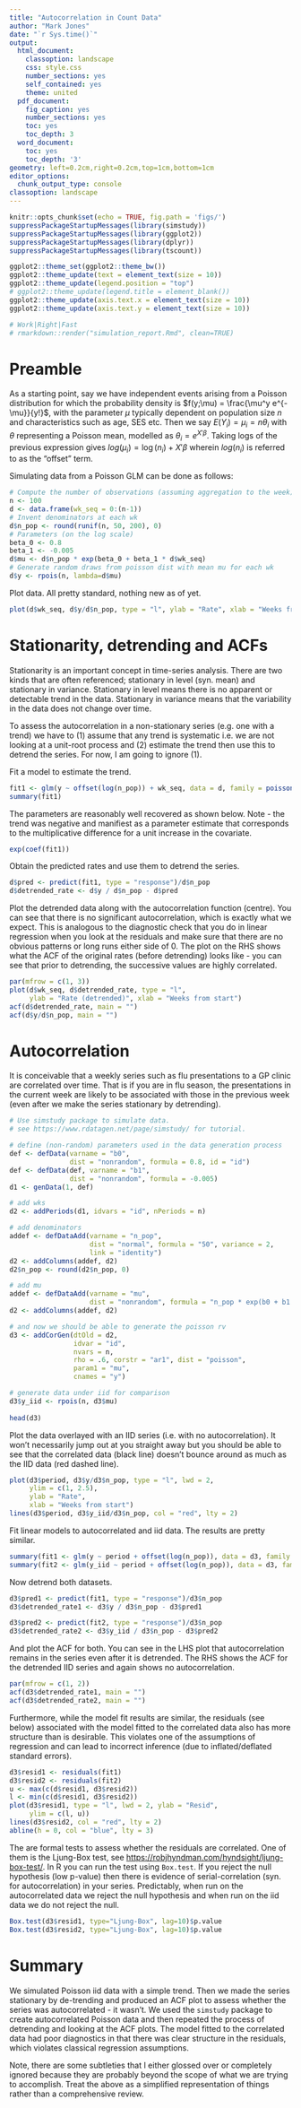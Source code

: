 ```yaml
---
title: "Autocorrelation in Count Data"
author: "Mark Jones"
date: "`r Sys.time()`"
output:
  html_document:
    classoption: landscape
    css: style.css
    number_sections: yes
    self_contained: yes
    theme: united
  pdf_document:
    fig_caption: yes
    number_sections: yes
    toc: yes
    toc_depth: 3
  word_document:
    toc: yes
    toc_depth: '3'
geometry: left=0.2cm,right=0.2cm,top=1cm,bottom=1cm
editor_options:
  chunk_output_type: console
classoption: landscape
---
```


<!--    toc: yes
    toc_float: true -->

<style type="text/css">
.main-container {
  max-width: 1800px;
  margin-left: auto;
  margin-right: auto;
}
</style>

```r
knitr::opts_chunk$set(echo = TRUE, fig.path = 'figs/')
suppressPackageStartupMessages(library(simstudy))
suppressPackageStartupMessages(library(ggplot2))
suppressPackageStartupMessages(library(dplyr))
suppressPackageStartupMessages(library(tscount))

ggplot2::theme_set(ggplot2::theme_bw())
ggplot2::theme_update(text = element_text(size = 10))
ggplot2::theme_update(legend.position = "top")
# ggplot2::theme_update(legend.title = element_blank())
ggplot2::theme_update(axis.text.x = element_text(size = 10))
ggplot2::theme_update(axis.text.y = element_text(size = 10))

# Work|Right|Fast
# rmarkdown::render("simulation_report.Rmd", clean=TRUE)
```

# Preamble

As a starting point, say we have independent events arising from a Poisson distribution for which the probability density is $f(y;\mu) = \frac{\mu^y e^{-\mu}}{y!}$, with the parameter $\mu$ typically dependent on population size $n$ and characteristics such as age, SES etc. Then we say $E(Y_i) = \mu_i = n\theta_i$ with $\theta$ representing a Poisson mean, modelled as $\theta_i = e^{X'\beta}$. Taking logs of the previous expression gives $log(\mu_i) = \log(n_i) + X'\beta$ wherein $log(n_i)$ is referred to as the "offset" term.

Simulating data from a Poisson GLM can be done as follows:

```r
# Compute the number of observations (assuming aggregation to the week)
n <- 100
d <- data.frame(wk_seq = 0:(n-1))
# Invent denominators at each wk
d$n_pop <- round(runif(n, 50, 200), 0)
# Parameters (on the log scale)
beta_0 <- 0.8
beta_1 <- -0.005
d$mu <- d$n_pop * exp(beta_0 + beta_1 * d$wk_seq)
# Generate random draws from poisson dist with mean mu for each wk
d$y <- rpois(n, lambda=d$mu)
```

Plot data. All pretty standard, nothing new as of yet.

```r
plot(d$wk_seq, d$y/d$n_pop, type = "l", ylab = "Rate", xlab = "Weeks from start")
```

# Stationarity, detrending and ACFs

Stationarity is an important concept in time-series analysis. There are two kinds that are often referenced; stationary in level (syn. mean) and stationary in variance. Stationary in level means there is no apparent or detectable trend in the data. Stationary in variance means that the variability in the data does not change over time. 

To assess the autocorrelation in a non-stationary series (e.g. one with a trend) we have to (1) assume that any trend is systematic i.e. we are not looking at a unit-root process and (2) estimate the trend then use this to detrend the series. For now, I am going to ignore (1).

Fit a model to estimate the trend.

```r
fit1 <- glm(y ~ offset(log(n_pop)) + wk_seq, data = d, family = poisson())
summary(fit1)
```

The parameters are reasonably well recovered as shown below. Note - the trend was negative and manifiest as a parameter estimate that corresponds to the multiplicative difference for a unit increase in the covariate.

```r
exp(coef(fit1))
```

Obtain the predicted rates and use them to detrend the series.

```r
d$pred <- predict(fit1, type = "response")/d$n_pop
d$detrended_rate <- d$y / d$n_pop - d$pred
```

Plot the detrended data along with the autocorrelation function (centre). You can see that there is no significant autocorrelation, which is exactly what we expect. This is analogous to the diagnostic check that you do in linear regression when you look at the residuals and make sure that there are no obvious patterns or long runs either side of 0. The plot on the RHS shows what the ACF of the original rates (before detrending) looks like - you can see that prior to detrending, the successive values are highly correlated. 

```r
par(mfrow = c(1, 3))
plot(d$wk_seq, d$detrended_rate, type = "l", 
     ylab = "Rate (detrended)", xlab = "Weeks from start")
acf(d$detrended_rate, main = "")
acf(d$y/d$n_pop, main = "")
```

# Autocorrelation

It is conceivable that a weekly series such as flu presentations to a GP clinic are correlated over time. That is if you are in flu season, the presentations in the current week are likely to be associated with those in the previous week (even after we make the series stationary by detrending).

```r
# Use simstudy package to simulate data.
# see https://www.rdatagen.net/page/simstudy/ for tutorial.

# define (non-random) parameters used in the data generation process
def <- defData(varname = "b0", 
               dist = "nonrandom", formula = 0.8, id = "id")
def <- defData(def, varname = "b1", 
               dist = "nonrandom", formula = -0.005)
d1 <- genData(1, def)

# add wks
d2 <- addPeriods(d1, idvars = "id", nPeriods = n)

# add denominators 
addef <- defDataAdd(varname = "n_pop", 
                    dist = "normal", formula = "50", variance = 2, 
                    link = "identity")
d2 <- addColumns(addef, d2)
d2$n_pop <- round(d2$n_pop, 0)

# add mu 
addef <- defDataAdd(varname = "mu", 
                    dist = "nonrandom", formula = "n_pop * exp(b0 + b1 * period)")
d2 <- addColumns(addef, d2)

# and now we should be able to generate the poisson rv
d3 <- addCorGen(dtOld = d2, 
                idvar = "id", 
                nvars = n, 
                rho = .6, corstr = "ar1", dist = "poisson", 
                param1 = "mu", 
                cnames = "y")

# generate data under iid for comparison
d3$y_iid <- rpois(n, d3$mu)
                  
head(d3)
```

Plot the data overlayed with an IID series (i.e. with no autocorrelation). It won't necessarily jump out at you straight away but you should be able to see that the correlated data (black line) doesn't bounce around as much as the IID data (red dashed line).

```r
plot(d3$period, d3$y/d3$n_pop, type = "l", lwd = 2,
     ylim = c(1, 2.5),
     ylab = "Rate", 
     xlab = "Weeks from start")
lines(d3$period, d3$y_iid/d3$n_pop, col = "red", lty = 2)
```

Fit linear models to autocorrelated and iid data. The results are pretty similar.

```r
summary(fit1 <- glm(y ~ period + offset(log(n_pop)), data = d3, family = poisson()))$coef
summary(fit2 <- glm(y_iid ~ period + offset(log(n_pop)), data = d3, family = poisson()))$coef
```

Now detrend both datasets.

```r
d3$pred1 <- predict(fit1, type = "response")/d3$n_pop
d3$detrended_rate1 <- d3$y / d3$n_pop - d3$pred1

d3$pred2 <- predict(fit2, type = "response")/d3$n_pop
d3$detrended_rate2 <- d3$y_iid / d3$n_pop - d3$pred2
```

And plot the ACF for both. You can see in the LHS plot that autocorrelation remains in the series even after it is detrended. The RHS shows the ACF for the detrended IID series and again shows no autocorrelation.

```r
par(mfrow = c(1, 2))
acf(d3$detrended_rate1, main = "")
acf(d3$detrended_rate2, main = "")
```

Furthermore, while the model fit results are similar, the residuals (see below) associated with the model fitted to the correlated data also has more structure than is desirable. This violates one of the assumptions of regression and can lead to incorrect inference (due to inflated/deflated standard errors).

```r
d3$resid1 <- residuals(fit1)
d3$resid2 <- residuals(fit2)
u <- max(c(d$resid1, d3$resid2))
l <- min(c(d$resid1, d3$resid2))
plot(d3$resid1, type = "l", lwd = 2, ylab = "Resid", 
     ylim = c(l, u))
lines(d3$resid2, col = "red", lty = 2)
abline(h = 0, col = "blue", lty = 3)
```

The are formal tests to assess whether the residuals are correlated. One of them is the Ljung-Box test, see <https://robjhyndman.com/hyndsight/ljung-box-test/>. In R you can run the test using `Box.test`. If you reject the null hypothesis (low p-value) then there is evidence of serial-correlation (syn. for autocorrelation) in your series. Predictably, when run on the autocorrelated data we reject the null hypothesis and when run on the iid data we do not reject the null.

```r
Box.test(d3$resid1, type="Ljung-Box", lag=10)$p.value
Box.test(d3$resid2, type="Ljung-Box", lag=10)$p.value
```

# Summary

We simulated Poisson iid data with a simple trend. Then we made the series stationary by de-trending and produced an ACF plot to assess whether the series was autocorrelated - it wasn't. We used the `simstudy` package to create autocorrelated Poisson data and then repeated the process of detrending and looking at the ACF plots. The model fitted to the correlated data had poor diagnostics in that there was clear structure in the residuals, which violates classical regression assumptions.

Note, there are some subtleties that I either glossed over or completely ignored because they are probably beyond the scope of what we are trying to accomplish. Treat the above as a simplified representation of things rather than a comprehensive review.
















